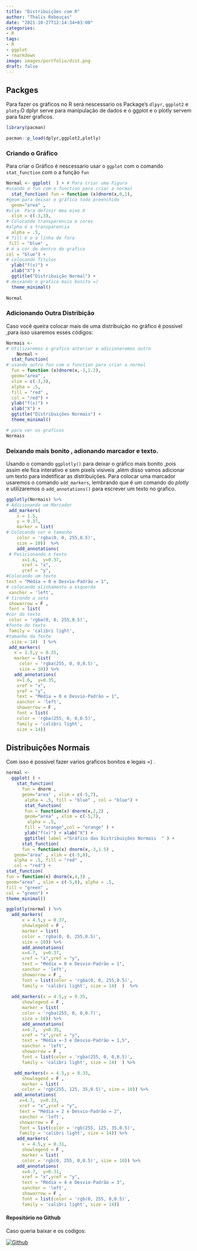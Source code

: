```yaml
---
title: "Distribuições com R"
author: "Thalis Rebouças"
date: "2021-10-27T12:14:34+03:00"
categories: 
- R
tags:
- R
- ggplot
- rmarkdown
image: images/portfolio/dist.png
draft: false
---
```


## Packges 

Para fazer os gráficos no R será nescessario os Package's `dlpyr`, `ggplot2` e `ploty`.O  dplyr  serve para manipulação de dados e o ggplot e o plotly servem para fazer graficos.

```r
library(pacman)

pacman::p_load(dplyr,ggplot2,plotly)
```
### Criando o Gráfico 

Para criar o Gráfico é nescessario usar o `ggplot` com o comando `stat_function` com o a função `fun`
```r
Normal <- ggplot(  ) + # Para criar uma Figura
#usando o fun com o function para criar a normal 
  stat_function( fun = function (x)dnorm(x,0,1), 
#geom para deixar o gráfico todo preenchido
  geom="area" ,
#xlim  Para definir meu eixo X 
  xlim = c(-3,3),
# Colocando transparencia e cores 
#alpha é a transparencia
  alpha = .5, 
# fill é o a linha de fora  
 fill = "blue" ,
# é a cor de dentro do grafico
col = "blue") + 
# colocando Títulos   
  ylab("f(x)") + 
  xlab("X") + 
  ggtitle("Distribuição Normal") + 
# deixando o grafico mais bonito =)  
  theme_minimal() 
  
Normal

```

### Adicionando Outra Distribição 

Caso você queira colocar mais de uma distribuição no gráfico é possivel ,para isso usaremos esses códigos:

```r

Normais <- 
# Utilizaremos o grafico anterior e adicionaremos outro
    Normal + 
  stat_function( 
# usando outro fun com o function para criar a normal     
  fun = function (x)dnorm(x,-3,1.2), 
  geom="area" , 
  xlim = c(-3,3), 
  alpha = .5, 
  fill = "red" , 
  col = "red") +  
  ylab("f(x)") + 
  xlab("X") + 
  ggtitle("Distribuições Normais") + 
  theme_minimal()

# para ver os graficos
Normais
```


### Deixando mais bonito , adionando marcador e texto.

Usando o comando `ggplotly()` para deixar o gráfico mais bonito ,pois assim ele fica interativo e sem pixels visiveis ,além disso vamos adicionar um texto para indetificar as distribuições.
Para colocar uma marcador usaremos o comando `add_markers`, lembrando que é um comando do *plotly* e utilizaremos o `add_annotations()` para escrever um texto no grafico. 


```r

ggplotly(Normais) %>% 
# Adicionando um Marcador 
 add_markers(
    x = 1.5,
    y = 0.37, 
    marker = list(
# Colocando cor e tamanho 
    color = 'rgba(0, 0, 255,0.5)',
    size = 10))  %>% 
    add_annotations(
 # Posicionando o texto      
      x=1.6,  y=0.37,  
      xref = "x",  
      yref = "y", 
#Colocando um texto 
text = "Média = 0 e Desvio-Padrão = 1", 
# colocando alinhamento a esquerda
 xanchor = 'left',
# tirando a seta 
 showarrow = F , 
 font = list(
#cor do texto
 color = 'rgba(0, 0, 255,0.5)', 
#fonte do texto
 family = 'calibri light', 
#tamanho da fonte
  size = 14)  ) %>%  
 add_markers(
   x = 1.5,y = 0.35, 
   marker = list(
     color = 'rgba(255, 0, 0,0.5)',
     size = 10)) %>% 
   add_annotations( 
    x=1.6,  y=0.35,  
    xref = "x", 
    yref = "y",
    text = "Média = 0 e Desvio-Padrão = 1", 
    xanchor = 'left',  
    showarrow = F ,
    font = list(
    color = 'rgba(255, 0, 0,0.5)',
    family = 'calibri light', 
    size = 14))
```



## Distribuições Normais
Com isso é possivel fazer varios graficos bonitos e legais =) .


```r
normal <- 
  ggplot( ) + 
    stat_function( 
      fun = dnorm ,
      geom="area" , xlim = c(-5,7), 
       alpha = .5, fill = "blue" , col = "blue") +      
       stat_function(
       fun = function(x) dnorm(x,2,2) ,
       geom="area" , xlim = c(-5,7), 
        alpha = .5, 
       fill = "orange",col = "orange" ) + 
       ylab("f(x)") + xlab("X") +
       ggtitle( label ="Gráfico das Distribuições Normais  " ) + 
      stat_function(
      fun = function(x) dnorm(x,-3,1.5) ,
   geom="area" , xlim = c(-5,8),   
   alpha = .5, fill = "red" ,
   col = "red") + 
stat_function(
fun = function(x) dnorm(x,4,3) ,
geom="area" , xlim = c(-5,8), alpha = .5, 
fill = "green" ,
col = "green") +
theme_minimal()
```


```r

ggplotly(normal ) %>%
  add_markers(
      x = 4.5,y = 0.37, 
      showlegend = F , 
      marker = list(
      color = 'rgba(0, 0, 255,0.5)',
      size = 10)) %>% 
      add_annotations(  
      x=4.7,  y=0.37,  
      xref = "x",yref = "y",
      text = "Média = 0 e Desvio-Padrão = 1",
      xanchor = 'left',  
      showarrow = F ,
      font = list(color = 'rgba(0, 0, 255,0.5)',
      family = 'calibri light', size = 14)  )  %>% 
  
  add_markers(x = 4.5,y = 0.35,
      showlegend = F ,
      marker = list(
      color = 'rgba(255, 0, 0,0.7)',
      size = 10)) %>% 
      add_annotations( 
      x=4.7,  y=0.35,  
      xref = "x",yref = "y",
      text = "Média =-3 e Desvio-Padrão = 1,5",
      xanchor = 'left',  
      showarrow = F , 
      font = list(color = 'rgba(255, 0, 0,0.5)',
      family = 'calibri light', size = 14)  ) %>% 

   add_markers(x = 4.5,y = 0.33, 
      showlegend = F , 
      marker = list(
      color = 'rgb(255, 125, 35,0.5)', size = 10)) %>% 
   add_annotations(  
     x=4.7,  y=0.33,  
     xref = "x",yref = "y", 
     text = "Média = 2 e Desvio-Padrão = 2",  
     xanchor = 'left', 
     showarrow = F ,   
     font = list(color = 'rgb(255, 125, 35,0.5)',
     family = 'calibri light', size = 14)) %>% 
    add_markers(
      x = 4.5,y = 0.31, 
      showlegend = F ,
      marker = list(
      color = 'rgb(0, 255, 0,0.5)', size = 10)) %>% 
    add_annotations(  
      x=4.7,  y=0.31,  
      xref = "x",yref = "y", 
      text = "Média = 4 e Desvio-Padrão = 3",  
      xanchor = 'left',  
      showarrow = F ,   
      font = list(color = 'rgb(0, 255, 0,0.5)',
      family = 'calibri light', size = 14)) 

```

#### Repositório no Github

Caso queria baixar e os codigos:

<a href="https://github.com/thalisreboucas/distrib-with-r"  >
    <img alt="Github" src="https://img.shields.io/badge/distribR-181717?style=for-the-badge&logo=github&logoColor=white" />
    </a>
    



